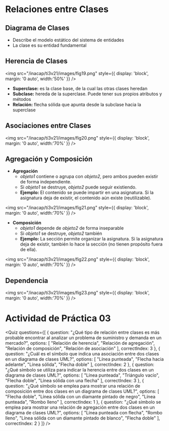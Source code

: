 
# Relaciones entre Clases

## Diagrama de Clases

- Describe el modelo estático del sistema de entidades
- La clase es su entidad fundamental

## Herencia de Clases

<img 
    src="/inacap/ti3v21/images/fig19.png"
    style={{ display: 'block', margin: '0 auto', width:'50%' }} 
/>
<br/>
- **Superclase:** es la clase base, de la cual las otras clases heredan
- **Subclase:** hereda de la superclase. Puede tener sus propios atributos y métodos
- **Relación:** flecha sólida que apunta desde la subclase hacia la superclase

## Asociaciones entre Clases

<img 
    src="/inacap/ti3v21/images/fig20.png"
    style={{ display: 'block', margin: '0 auto', width:'70%' }} 
/>

## Agregación y Composición

- **Agregación**
	- *objeto1* contiene o agrupa con *objeto2*, pero ambos pueden existir de forma independiente.
	- Si *objeto1* se destruye, *objeto2* puede seguir existiendo.
	- **Ejemplo:** El contenido se puede impartir en una asignatura. Si la asignatura deja de existir, el contenido aún existe (reutilizable).

<img 
    src="/inacap/ti3v21/images/fig21.png"
    style={{ display: 'block', margin: '0 auto', width:'70%' }} 
/>
<br/>
- **Composición**
	- *objeto1* depende de *objeto2* de forma inseparable
	- Si *objeto1* se destruye, *objeto2* también
	- **Ejemplo:** La sección permite organizar la asignatura. Si la asignatura deja de existir, también lo hace la sección (no tienen propósito fuera de ella).

<img 
    src="/inacap/ti3v21/images/fig22.png"
    style={{ display: 'block', margin: '0 auto', width:'70%' }} 
/>

## Dependencia

<img 
    src="/inacap/ti3v21/images/fig23.png"
    style={{ display: 'block', margin: '0 auto', width:'70%' }} 
/>
<br/>

# Actividad de Práctica 03

<Quiz questions={[
  {
    question: "¿Qué tipo de relación entre clases es más probable encontrar al analizar un problema de suministro y demanda en un mercado?",
    options: [
      "Relación de herencia",
      "Relación de agregación",
      "Relación de composición",
      "Relación de asociación"
    ],
    correctIndex: 3
  },
  {
    question: "¿Cuál es el símbolo que indica una asociación entre dos clases en un diagrama de clases UML?",
    options: [
      "Línea punteada",
      "Flecha hacia adelante",
      "Línea sólida",
      "Flecha doble"
    ],
    correctIndex: 2
  },
  {
    question: "¿Qué símbolo se utiliza para indicar la herencia entre dos clases en un diagrama de clases UML?",
    options: [
      "Línea punteada",
      "Triángulo vacío",
      "Flecha doble",
      "Línea sólida con una flecha"
    ],
    correctIndex: 3
  },
  {
    question: "¿Qué símbolo se emplea para mostrar una relación de composición entre dos clases en un diagrama de clases UML?",
    options: [
      "Flecha doble",
      "Línea sólida con un diamante pintado de negro",
      "Línea punteada",
      "Rombo lleno"
    ],
    correctIndex: 1
  },
  {
    question: "¿Qué símbolo se emplea para mostrar una relación de agregación entre dos clases en un diagrama de clases UML?",
    options: [
      "Línea punteada con flecha",
      "Rombo lleno",
      "Línea sólida con un diamante pintado de blanco",
      "Flecha doble"
    ],
    correctIndex: 2
  }
]} />